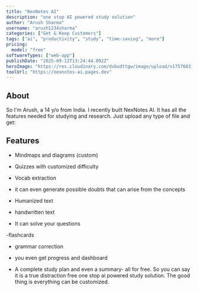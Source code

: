 ```yaml
---
title: "NexNotes AI"
description: "one stop AI powered study solution"
author: "Arush Sharma"
username: "arush1234sharma"
categories: ["Get & Keep Customers"]
tags: ["ai", "productivity", "study", "time-saving", "more"]
pricing:
  model: "free"
softwareTypes: ["web-app"]
publishDate: "2025-09-12T13:24:44.092Z"
heroImage: "https://res.cloudinary.com/dvbudttgw/image/upload/v1757683160/oddmxyrazeiky5huxemh.png"
toolUrl: "https://nexnotes-ai.pages.dev"
---
```

 ## About
So I'm Arush, a 14 y/o from India. I recently built NexNotes Al. It has all the features needed for studying and research. Just upload any type of file and get:
## Features

- Mindmaps and diagrams (custom)

-  Quizzes with customized difficulty

-  Vocab extraction

-  it can even generate possible doubts that can arise from the concepts

- Humanized text

- handwritten text

- It can solve your questions

-flashcards

- grammar correction

-  you even get progress and dashboard

- A complete study plan and even a summary- all for free. So you can say it is a true distraction free one stop ai powered study solution. The good thing is everything can be customized.
